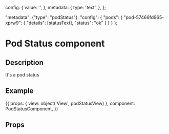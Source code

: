 

  config: {
    value: '',
  },
  metadata: {
    type: 'text',
  },
};

  "metadata": {"type": "podStatus"},
  "config": {
    "pods": {
      "pod-57466fd965-xprw9": {
        "details": [statusText], "status": "ok"
      }
    }
  }
};

<h1>Pod Status component</h1>
<h2>Description</h2>
<p>
    It's a pod status
</p>
<h2>Example</h2>

<Meta title="Components/Pod Status" component={PodStatusComponent} />

<Preview withToolbar>
  <Story name="Pod Status component" parameters={{ docs: podStatusDocs }} height="150px">
  {{
    props: {
      view: object('View', podStatusView)
    },
    component: PodStatusComponent,
  }}
  </Story>
</Preview>

<h2>Props</h2>
<Props of={PodStatusComponent} />
